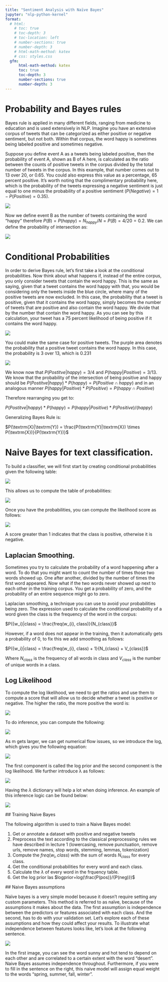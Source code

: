 ```yaml
---
title: "Sentiment Analysis with Naïve Bayes"
jupyter: "nlp-python-kernel"
format:
  # html:
    # toc: true
    # toc-depth: 3
    # toc-location: left
    # number-sections: true
    # number-depth: 3
    # html-math-method: katex
    # css: styles.css
  gfm:
      html-math-method: katex
      toc: true
      toc-depth: 3
      number-sections: true
      number-depth: 3
---
```


\newpage

# Probability and Bayes rules

Bayes rule is applied in many different fields, ranging from medicine to education and is used extensively in NLP. Imagine you have an extensive corpus of tweets that can be categorized as either positive or negative sentiment, but not both. Within that corpus, the word happy is sometimes being labeled positive and sometimes negative.

Suppose you define event A as a tweets being labeled positive, then the probability of event A, shown as B of A here, is calculated as the ratio between the counts of positive tweets in the corpus divided by the total number of tweets in the corpus. In this example, that number comes out to 13 over 20, or 0.65. You could also express this value as a percentage, 65 percent positive. It's worth noting that the complimentary probability here, which is the probability of the tweets expressing a negative sentiment is just equal to one minus the probability of a positive sentiment ($P(Negative) = 1-P(Positive) = 0.35$).

![](images/bayes-probability.PNG)

Now we define event B as the number of tweets containing the word "happy" therefore $P(B) = P(happy) = N_{happy} / N = P(B) = 4/20 = 0.2$. We can define the probability of intersection as:

![](images/intersection-prob-bayes.PNG)

# Conditional Probabilities

 In order to derive Bayes rule, let's first take a look at the conditional probabilities. Now think about what happens if, instead of the entire corpus, you only consider tweets that contain the word happy. This is the same as saying, given that a tweet contains the word happy with that, you would be considering only the tweets inside the blue circle, where many of the positive tweets are now excluded. In this case, the probability that a tweet is positive, given that it contains the word happy, simply becomes the number of tweets that are positive and also contain the word happy. We divide that by the number that contain the word happy. As you can see by this calculation, your tweet has a 75 percent likelihood of being positive if it contains the word happy.

 ![](images/bayes-rule-1.PNG)

 You could make the same case for positive tweets. The purple area denotes the probability that a positive tweet contains the word happy. In this case, the probability is 3 over 13, which is 0.231

 ![](images/bayes-rule-2.PNG)

 We know now that $P(Postitve | happy) = 3/4$ and $P(happy | Positive) = 3/13$. We know that the probability of the intersection of being positive and happy should be $P(Postitve | happy) * P(happy) = P(Positive \cap happy)$ and in an analogous manner $P(happy | Positive) * P(Positive) = P(happy \cap Positive)$

 Therefore rearranging you get to:

$P(Postitve | happy) * P(happy) = P(happy | Positive) * P(Positive) / (happy)$

Generalizing Bayes Rule is:

$P(\textrm{X}|\textrm{Y}) = \frac{P(\textrm{Y}|\textrm{X}) \times P(\textrm{X})}{P(\textrm{Y})}$

# Naive Bayes for text classification.

To build a classifier, we will first start by creating conditional probabilities given the following table:

 ![](images/freq-table-bayes.png)

 This allows us to compute the table of probabilities:

 ![](images/prob-table-bayes.png)

 Once you have the probabilities, you can compute the likelihood score as follows:


 ![](images/likelihood-bayes.png)


A score greater than 1 indicates that the class is positive, otherwise it is negative.

## Laplacian Smoothing.

Sometimes you try to calculate the probability of a word happening after a word. To do that you might want to count the number of times those two words showed up. One after another, divided by the number of times the first word appeared. Now what if the two words never showed up next to each other in the training corpus. You get a probability of zero, and the probability of an entire sequence might go to zero.

Laplacian smoothing, a technique you can use to avoid your probabilities being zero. The expression used to calculate the conditional probability of a word given the class is the frequency of the word in the corpus:

$P({w_i}|class) = \frac{freq(w_{i}, class)}{N_{class}}$

However, if a word does not appear in the training, then it automatically gets a probability of 0, to fix this we add smoothing as follows:

$P({w_i}|class) = \frac{freq(w_{i}, class) + 1}{N_{class} + V_{class}}$

Where $N_{class}$ is the frequency of all words in class and $V_{class}$ is the number of unique words in a class.

## Log Likelihood

To compute the log likelihood, we need to get the ratios and use them to compute a score that will allow us to decide whether a tweet is positive or negative. The higher the ratio, the more positive the word is:


 ![](images/log-likelihood-ratio.png)


To do inference, you can compute the following:

 ![](images/prior-ratio.png)

As m gets larger, we can get numerical flow issues, so we introduce the
log, which gives you the following equation:

 ![](images/log-prior-ratio.png)

The first component is called the log prior and the second component is the log likelihood. We further introduce λ as follows:

 ![](images/lambda-dict.png)

Having the $\lambda$ dictionary will help a lot when doing inference. An example of this inference logic can be found below:

 ![](images/lambda-inference-example.png)

 ## Training Naive Bayes

 The following algorithm is used to train a Naive Bayes model:

 1. Get or annotate a dataset with positive and negative tweets
 2. Preprocess the text according to the classical preprocessing rules we have described in lecture 1 (lowercasing, remove punctuation, remove urls, remove names, stop words, stemming, lemmas, tokenization)
 3. Compute the $freq(w_{i}, class)$ with the sum of words $N_{class}$ for every class.
 4. Get the conditional probabilities for every word and each class.
 5. Calculate the $\lambda$ of every word in the frquency table.
 6. Get the log prior las $logprior=log(\frac{P(pos)}/{P(neg)})$

 ## Naive Bayes assumptions

 Naïve bayes is a very simple model because it doesn't require setting any custom parameters. This method is referred to as naïve, because of the assumptions it makes about the data. The first assumption is independence between the predictors or features associated with each class. And the second, has to do with your validation set. Let's explore each of these assumptions and how they could affect your results. To illustrate what independence between features looks like, let's look at the following sentence.

 ![](images/assumptions-bayes.png)

 In the first image, you can see the word sunny and hot tend to depend on each other and are correlated to a certain extent with the word "desert". Naive Bayes assumes independence throughout. Furthermore, if you were to fill in the sentence on the right, this naive model will assign equal weight to the words "spring, summer, fall, winter".
